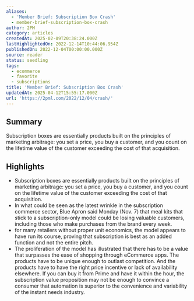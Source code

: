 ```yaml
---
aliases:
  - 'Member Brief: Subscription Box Crash'
  - member-brief-subscription-box-crash
author: 2PM
category: articles
createdAt: 2025-02-09T20:38:24.000Z
lastHighlightedOn: 2022-12-14T10:44:06.954Z
publishedOn: 2022-12-04T00:00:00.000Z
source: reader
status: seedling
tags:
  - ecommerce
  - favorite
  - subscriptions
title: 'Member Brief: Subscription Box Crash'
updatedAt: 2025-04-12T15:55:17.000Z
url: 'https://2pml.com/2022/12/04/crash/'
---
```

## Summary

Subscription boxes are essentially products built on the principles of marketing arbitrage: you set a price, you buy a customer, and you count on the lifetime value of the customer exceeding the cost of that acquisition.

## Highlights

- Subscription boxes are essentially products built on the principles of marketing arbitrage: you set a price, you buy a customer, and you count on the lifetime value of the customer exceeding the cost of that acquisition.
- In what could be seen as the latest wrinkle in the subscription commerce sector, Blue Apron said Monday (Nov. 7) that meal kits that stick to a subscription-only model could be losing valuable customers, including those who make purchases from the brand every week.
- for many retailers without proper unit economics, the model appears to have run its course, proving that subscription is best as an added function and not the entire pitch.
- The proliferation of the model has illustrated that there has to be a value that surpasses the ease of shopping through eCommerce apps. The products have to be unique enough to outlast competition. And the products have to have the right price incentive or lack of availability elsewhere. If you can buy it from Prime and have it within the hour, the subscription value proposition may not be enough to convince a consumer that automation is superior to the convenience and variability of the instant needs industry.
